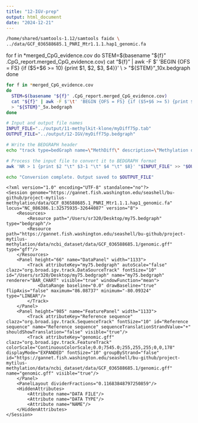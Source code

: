 ```yaml
---
title: "12-IGV-prep"
output: html_document
date: "2024-12-21"
---
```


```bash
/home/shared/samtools-1.12/samtools faidx \
../data/GCF_036588685.1_PNRI_Mtr1.1.1.hap1_genomic.fa
```

for f in *merged_CpG_evidence.cov
do
  STEM=$(basename "${f}" .CpG_report.merged_CpG_evidence.cov)
  cat "${f}" | awk -F $'\t' 'BEGIN {OFS = FS} {if ($5+$6 >= 10) {print $1, $2, $3, $4}}' \
  > "${STEM}"_10x.bedgraph
done



```bash
for f in *merged_CpG_evidence.cov
do
  STEM=$(basename "${f}" .CpG_report.merged_CpG_evidence.cov)
  cat "${f}" | awk -F $'\t' 'BEGIN {OFS = FS} {if ($5+$6 >= 5) {print $1, $2, $3, $4}}' \
  > "${STEM}"_5x.bedgraph
done
```


```bash
# Input and output file names
INPUT_FILE="../output/11-methylkit-klone/myDiff75p.tab"
OUTPUT_FILE="../output/12-IGV/myDiff75p.bedgraph"

# Write the BEDGRAPH header
echo "track type=bedGraph name=\"MethDiff\" description=\"Methylation difference data\"" > "$OUTPUT_FILE"

# Process the input file to convert it to BEDGRAPH format
awk 'NR > 1 {print $2 "\t" $3-1 "\t" $4 "\t" $8}' "$INPUT_FILE" >> "$OUTPUT_FILE"

echo "Conversion complete. Output saved to $OUTPUT_FILE"
```



```
<?xml version="1.0" encoding="UTF-8" standalone="no"?>
<Session genome="https://gannet.fish.washington.edu/seashell/bu-github/project-mytilus-methylation/data/GCF_036588685.1_PNRI_Mtr1.1.1.hap1_genomic.fa" locus="NC_086386.1:32575935-32644087" version="8">
    <Resources>
        <Resource path="/Users/sr320/Desktop/my75.bedgraph" type="bedgraph"/>
        <Resource path="https://gannet.fish.washington.edu/seashell/bu-github/project-mytilus-methylation/data/ncbi_dataset/data/GCF_036588685.1/genomic.gff" type="gff"/>
    </Resources>
    <Panel height="66" name="DataPanel" width="1133">
        <Track attributeKey="my75.bedgraph" autoScale="false" clazz="org.broad.igv.track.DataSourceTrack" fontSize="10" id="/Users/sr320/Desktop/my75.bedgraph" name="my75.bedgraph" renderer="BAR_CHART" visible="true" windowFunction="mean">
            <DataRange baseline="0.0" drawBaseline="true" flipAxis="false" maximum="86.08737" minimum="-80.09324" type="LINEAR"/>
        </Track>
    </Panel>
    <Panel height="985" name="FeaturePanel" width="1133">
        <Track attributeKey="Reference sequence" clazz="org.broad.igv.track.SequenceTrack" fontSize="10" id="Reference sequence" name="Reference sequence" sequenceTranslationStrandValue="+" shouldShowTranslation="false" visible="true"/>
        <Track attributeKey="genomic.gff" clazz="org.broad.igv.track.FeatureTrack" colorScale="ContinuousColorScale;0.0;7545.0;255,255,255;0,0,178" displayMode="EXPANDED" fontSize="10" groupByStrand="false" id="https://gannet.fish.washington.edu/seashell/bu-github/project-mytilus-methylation/data/ncbi_dataset/data/GCF_036588685.1/genomic.gff" name="genomic.gff" visible="true"/>
    </Panel>
    <PanelLayout dividerFractions="0.11683848797250859"/>
    <HiddenAttributes>
        <Attribute name="DATA FILE"/>
        <Attribute name="DATA TYPE"/>
        <Attribute name="NAME"/>
    </HiddenAttributes>
</Session>
```

